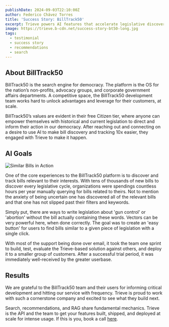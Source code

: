 ```yaml
---
publishDate: 2024-09-03T22:10:00Z
author: Federico Chávez Torres
title: 'Success Story: BillTrack50'
excerpt: Trieve powers AI features that accelerate legislative discovery, win deals, and expand accounts.
image: https://trieve.b-cdn.net/success-story-bt50-long.jpg
tags:
  - testimonial
  - success story
  - recommendations
  - search
---
```


## About BillTrack50

BillTrack50 is the search engine for democracy. The platform is the OS for the nation’s non-profits, advocacy groups, and corporate government affairs departments. A competitive space, the BillTrack50 development team works hard to unlock advantages and leverage for their customers, at scale. 

BillTrack50’s values are evident in their free Citizen tier, where anyone can empower themselves with historical and current legislation to direct and inform their action in our democracy. After reaching out and connecting on a desire to use AI to make bill discovery and tracking 10x easier, they engaged with Trieve to make it happen.

## AI Goals

![Similar Bills in Action](https://trieve.b-cdn.net/BT50%20AI_720.gif)

One of the core experiences to the BillTrack50 platform is to discover and track bills relevant to their interests. With tens of thousands of new bills to discover every legislative cycle, organizations were spendings countless hours per year manually querying for bills related to theirs. Not to mention the anxiety of being uncertain one has discovered all of the relevant bills and that one has not slipped past their filters and keywords. 

Simply put, there are ways to write legislation about 'gun control' or 'abortion' without the bill actually containing these words. Vectors can be very powerful here, when done correctly. The goal was to create an 'easy button' for users to find bills similar to a given piece of legislation with a single click.

With most of the support being done over email, it took the team one sprint to build, test, evaluate the Trieve-based solution against others, and deploy it to a smaller group of customers. After a successful trial period, it was immediately well-received by the greater userbase.

<Quote 
  text="Trieve has been more than a vendor to us; they've been a true partner in helping us realize our AI aspirations. From the outset, their team demonstrated exceptional patience and expertise, guiding us through every step of the process. Their timely support and advice, rooted in deep experience and knowledge, was crucial to our success. We were actually able to roll out our new AI-driven features well ahead of schedule.  For any company looking to add AI features into their product, Trieve is the go-to expert you can trust." 
  attribution="Karen Suhaka - Chief Catalyst"
/>

## Results

We are grateful to the BillTrack50 team and their users for informing critical development and hitting our service with frequency. Trieve is proud to work with such a cornerstone company and excited to see what they build next.

Search, recommendations, and RAG share fundamental mechanics. Trieve is the API and the team to get your features built, shipped, and deployed at scale for intense usage. If this is you, book a call [here](https://cal.com/nick.k/meet?duration=30&date=2024-09-03&month=2024-09).
